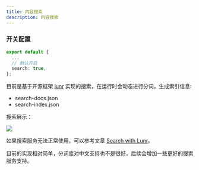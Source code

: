 ```yaml
---
title: 内容搜索
description: 内容搜索
---
```



### 开关配置

```ts title="src/config/index.ts"
export default {
  ...
  // 默认开启
  search: true,
};

```

目前是基于开源框架 [lunr](https://github.com/olivernn/lunr.js) 实现的搜索，在运行时会动态进行分词，生成索引信息:

- search-docs.json
- search-index.json

搜索展示：

![](https://r2.laughingzhu.cn/02dd324dbbc76b200cdb07e197819522-5ec9b3.webp)


如果搜索服务无法正常使用，可以参考文章 [Search with Lunr](https://www.laughingzhu.cn/posts/search-with-lunr)。


目前的实现相对简单，分词库对中文支持也不是很好，后续会增加一些更好的搜索服务支持。



